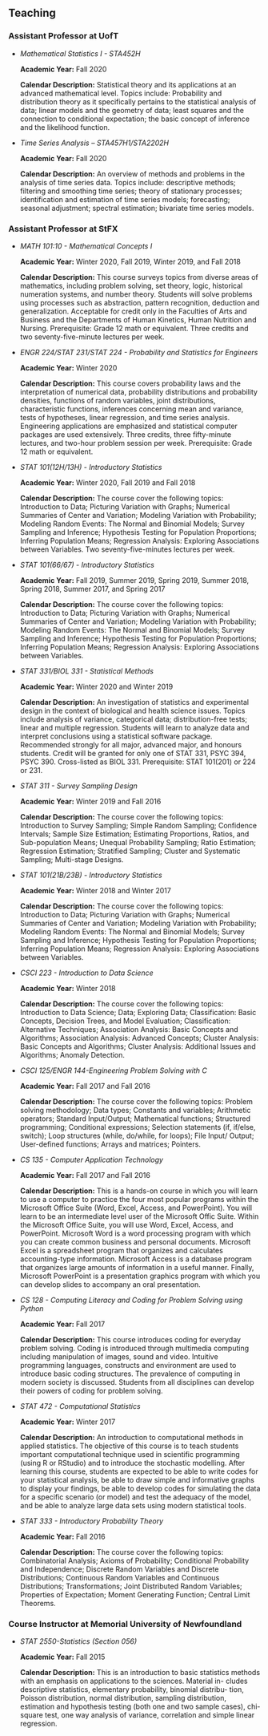 ## Teaching

### Assistant Professor at UofT

- *Mathematical Statistics I - STA452H*

    **Academic Year:** Fall 2020

    **Calendar Description:** Statistical theory and its applications at an
    advanced mathematical level. Topics include: Probability and distribution
    theory as it specifically pertains to the statistical analysis of
    data; linear models and the geometry of data; least squares and the
    connection to conditional expectation; the basic concept of inference
    and the likelihood function.

- *Time Series Analysis – STA457H1/STA2202H*

    **Academic Year:** Fall 2020

    **Calendar Description:** An overview of methods and problems in the
    analysis of time series data. Topics include: descriptive methods; filtering
    and smoothing time series; theory of stationary processes; identification and estimation of time series models; forecasting; seasonal
    adjustment; spectral estimation; bivariate time series models.

### Assistant Professor at StFX

- *MATH 101:10 - Mathematical Concepts I*

    **Academic Year:** Winter 2020, Fall 2019, Winter 2019, and Fall
    2018

    **Calendar Description:** This course surveys topics from diverse areas
    of mathematics, including problem solving, set theory, logic, historical
    numeration systems, and number theory. Students will solve problems
    using processes such as abstraction, pattern recognition, deduction and
    generalization. Acceptable for credit only in the Faculties of Arts and
    Business and the Departments of Human Kinetics, Human Nutrition
    and Nursing. Prerequisite: Grade 12 math or equivalent. Three credits
    and two seventy-five-minute lectures per week.

- *ENGR 224/STAT 231/STAT 224 - Probability and Statistics for Engineers*

    **Academic Year:** Winter 2020

    **Calendar Description:** This course covers probability laws and the
    interpretation of numerical data, probability distributions and probability
    densities, functions of random variables, joint distributions, characteristic functions,
    inferences concerning mean and variance, tests of
    hypotheses, linear regression, and time series analysis.
    Engineering applications are emphasized and statistical computer packages are used
    extensively. Three credits, three fifty-minute lectures, and two-hour
    problem session per week. Prerequisite: Grade 12 math or equivalent.

- *STAT 101(12H/13H) - Introductory Statistics*

    **Academic Year:** Winter 2020, Fall 2019 and Fall 2018

    **Calendar Description:** The course cover the following topics: Introduction to Data; Picturing Variation with Graphs;
    Numerical Summaries of Center and Variation; Modeling Variation with Probability;
    Modeling Random Events: The Normal and Binomial Models; Survey Sampling and Inference;
    Hypothesis Testing for Population Proportions; Inferring Population Means; Regression Analysis: Exploring
    Associations between Variables. Two seventy-five-minutes lectures per
    week.

- *STAT 101(66/67) - Introductory Statistics*

    **Academic Year:** Fall 2019, Summer 2019, Spring 2019, Summer 2018,
    Spring 2018, Summer 2017, and Spring 2017

    **Calendar Description:** The course cover the following topics: Introduction to Data; Picturing Variation with Graphs;
    Numerical Summaries of Center and Variation; Modeling Variation with Probability;
    Modeling Random Events: The Normal and Binomial Models; Survey Sampling and Inference; Hypothesis Testing for Population Proportions;
    Inferring Population Means; Regression Analysis: Exploring
    Associations between Variables.

- *STAT 331/BIOL 331 - Statistical Methods*

    **Academic Year:** Winter 2020 and Winter 2019

    **Calendar Description:** An investigation of statistics and experimental design in the context of biological and health science issues. Topics
    include analysis of variance, categorical data; distribution-free tests;
    linear and multiple regression. Students will learn to analyze data
    and interpret conclusions using a statistical software package. Recommended strongly for all major, advanced major, and honours students.
    Credit will be granted for only one of STAT 331, PSYC 394, PSYC 390.
    Cross-listed as BIOL 331. Prerequisite: STAT 101(201) or 224 or 231.

- *STAT 311 - Survey Sampling Design*

    **Academic Year:** Winter 2019 and Fall 2016

    **Calendar Description:** The course cover the following topics: Introduction to Survey Sampling; Simple Random Sampling; Confidence
    Intervals; Sample Size Estimation; Estimating Proportions, Ratios, and
    Sub-population Means; Unequal Probability Sampling; Ratio Estimation;
    Regression Estimation; Stratified Sampling; Cluster and Systematic Sampling; Multi-stage Designs.

- *STAT 101(21B/23B) - Introductory Statistics*

    **Academic Year:** Winter 2018 and Winter 2017

    **Calendar Description:** The course cover the following topics: Introduction to Data; Picturing Variation with Graphs; Numerical Summaries of Center
    and Variation; Modeling Variation with Probability;
    Modeling Random Events: The Normal and Binomial Models; Survey Sampling and Inference; Hypothesis Testing for Population Proportions;
    Inferring Population Means; Regression Analysis: Exploring Associations between Variables.

- *CSCI 223 - Introduction to Data Science*

    **Academic Year:** Winter 2018

    **Calendar Description:** The course cover the following topics: Introduction to Data Science; Data; Exploring Data; Classification: Basic
    Concepts, Decision Trees, and Model Evaluation; Classification: Alternative Techniques; Association Analysis: Basic Concepts and Algorithms;
    Association Analysis: Advanced Concepts; Cluster Analysis: Basic Concepts and Algorithms; Cluster Analysis: Additional Issues
    and Algorithms; Anomaly Detection.


- *CSCI 125/ENGR 144-Engineering Problem Solving with C*

    **Academic Year:** Fall 2017 and Fall 2016

    **Calendar Description:** The course cover the following topics: Problem solving methodology; Data types; Constants and variables;
    Arithmetic operators; Standard Input/Output; Mathematical functions; Structured programming; Conditional expressions; Selection statements (if,
    if/else, switch); Loop structures (while, do/while, for loops); File Input/ Output; User-defined functions; Arrays and matrices; Pointers.

- *CS 135 - Computer Application Technology*

    **Academic Year:** Fall 2017 and Fall 2016

    **Calendar Description:** This is a hands-on course in which you will
    learn to use a computer to practice the four most popular programs
    within the Microsoft Office Suite (Word, Excel, Access, and PowerPoint). You will learn to be an intermediate level user of the Microsoft
    Offic Suite. Within the Microsoft Office Suite, you will use Word,
    Excel, Access, and PowerPoint. Microsoft Word is a word processing
    program with which you can create common business and personal documents. Microsoft Excel is a spreadsheet program that organizes and
    calculates accounting-type information. Microsoft Access is a database
    program that organizes large amounts of information in a useful manner. Finally, Microsoft PowerPoint is a presentation graphics program
    with which you can develop slides to accompany an oral presentation.

- *CS 128 - Computing Literacy and Coding for Problem Solving using Python*

    **Academic Year:** Fall 2017

    **Calendar Description:** This course introduces coding for everyday
    problem solving. Coding is introduced through multimedia computing
    including manipulation of images, sound and video. Intuitive programming languages, constructs and environment are used to introduce basic
    coding structures. The prevalence of computing in modern society is discussed. Students from all disciplines can develop their powers of
    coding for problem solving.

- *STAT 472 - Computational Statistics*

    **Academic Year:** Winter 2017

    **Calendar Description:** An introduction to computational methods in
    applied statistics. The objective of this course is to teach students important computational technique used in scientific programming (using
    R or RStudio) and to introduce the stochastic modelling. After learning this course, students are expected to be able to write codes for your
    statistical analysis, be able to draw simple and informative graphs to
    display your findings, be able to develop codes for simulating the data
    for a specific scenario (or model) and test the adequacy of the model,
    and be able to analyze large data sets using modern statistical tools.

- *STAT 333 - Introductory Probability Theory*

    **Academic Year:** Fall 2016

    **Calendar Description:** The course cover the following topics: Combinatorial Analysis; Axioms of Probability; Conditional Probability and
    Independence; Discrete Random Variables and Discrete Distributions;
    Continuous Random Variables and Continuous Distributions; Transformations; Joint Distributed Random Variables; Properties of Expectation;
    Moment Generating Function; Central Limit Theorems.

### Course Instructor at Memorial University of Newfoundland

- *STAT 2550-Statistics (Section 056)*

    **Academic Year:** Fall 2015

    **Calendar Description:** This is an introduction to basic statistics
    methods with an emphasis on applications to the sciences. Material in-
    cludes descriptive statistics, elementary probability, binomial distribu-
    tion, Poisson distribution, normal distribution, sampling distribution,
    estimation and hypothesis testing (both one and two sample cases),
    chi-square test, one way analysis of variance, correlation and simple
    linear regression.


